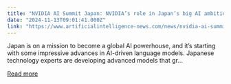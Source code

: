 ```yaml
---
title: "NVIDIA AI Summit Japan: NVIDIA’s role in Japan’s big AI ambitions"
date: "2024-11-13T09:01:41.000Z"
link: "https://www.artificialintelligence-news.com/news/nvidia-ai-summit-japan-nvidia-role-in-japans-big-ai-ambitions/?utm_source=rss&utm_medium=rss&utm_campaign=nvidia-ai-summit-japan-nvidia-role-in-japans-big-ai-ambitions"
---
```


Japan is on a mission to become a global AI powerhouse, and it’s starting with some impressive advances in AI-driven language models. Japanese technology experts are developing advanced models that gr...

[Read more](https://www.artificialintelligence-news.com/news/nvidia-ai-summit-japan-nvidia-role-in-japans-big-ai-ambitions/?utm_source=rss&utm_medium=rss&utm_campaign=nvidia-ai-summit-japan-nvidia-role-in-japans-big-ai-ambitions)
